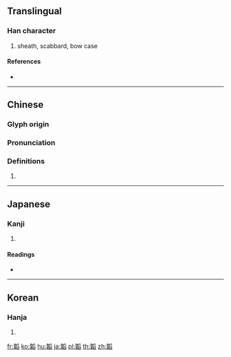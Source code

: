 {{character info/new}}
{{also|韬}}
==Translingual==

===Han character===
{{Han char|rn=178|rad=韋|as=10|sn=19|four=42577|canj=DQBHX}}

# sheath, scabbard, bow case

====References====
* {{Han ref|kx=1395.030|dkj=43189|dj=1910.190|hdz=74510.020|uh=97DC|ud=38876|bh=C3FC|bd=50172}}

----

==Chinese==
{{zh-forms|s=韬}}

===Glyph origin===
{{Han etym}}

===Pronunciation===
{{zh-pron
|m=tāo
|c=tou1
|h=pfs=
|md=
|mn=
|w=
|mc=y
|oc=y
|cat=
}}

===Definitions===
{{zh-hanzi}}

# {{rfdef|lang=zh}}

----

==Japanese==

===Kanji===
{{ja-kanji|grade=|rs=韋10}}

# {{defn|lang=ja|sort=韋10}}

====Readings====
* {{ja-readings|on=[[とう]] (tō)|kun=[[ゆぶくろ]] (yubukuro)}}

----

==Korean==

===Hanja===
{{ko-hanja|hangeul=도|eumhun=|rv=do|mr=to|y=to}}

# {{defn|lang=ko|sort=韋10}}

[[fr:韜]]
[[ko:韜]]
[[hu:韜]]
[[ja:韜]]
[[pl:韜]]
[[th:韜]]
[[zh:韜]]